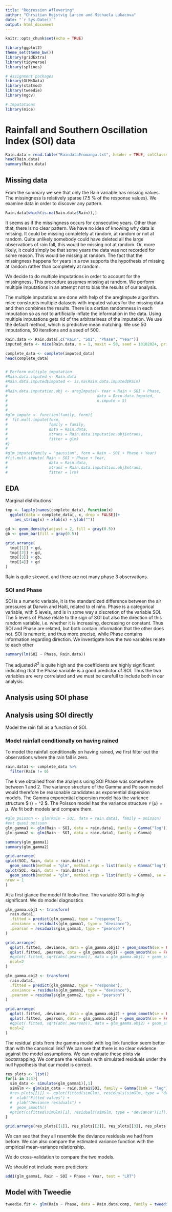 ```yaml
---
title: "Regression Aflevering"
author: "Chrsitian Hejstvig Larsen and Michaela Lukacova"
date: "`r Sys.Date()`"
output: html_document
---
```


```r
knitr::opts_chunk$set(echo = TRUE)
```

```r
library(ggplot2)
theme_set(theme_bw())
library(gridExtra)
library(tidyverse)
library(splines)

# Assignment packages
library(GLMsData)
library(statmod)
library(tweedie)
library(mgcv)

# Imputations
library(mice)
```

# Rainfall and Southern Oscillation Index (SOI) data

```r
Rain.data = read.table("RaindataEromanga.txt", header = TRUE, colClasses = c("integer", "numeric", "integer", "numeric", "factor"))
head(Rain.data)
summary(Rain.data)
```

## Missing data

From the summary we see that only the Rain variable has missing values. The missingness is relatively sparse (7.5 % of the response values). We examine data in order to discover any pattern. 

```r
Rain.data[which(is.na(Rain.data$Rain)),] 
```
It seems as if the missingness occurs for consecutive years. Other than that, there is no clear pattern. We have no idea of knowing why data is missing. It could be missing completely at random, at random or not at random. Quite unlikely somebody could have deleted all the large observations of rain fall, this would be missing not at random. Or, more likely, it could simply be that some years the data was not recorded for some reason. This would be missing at random. The fact that the missingness happens for years in a row supports the hypothesis of missing at random rather than completely at random. 

We decide to do multiple imputations in order to account for the missingness. This procedure assumes missing at random. We perform multiple imputations in an attempt not to bias the results of our analysis. 

The multiple imputations are done with help of the aregImpute algorithm.  mice constructs multiple datasets with imputed values for the missing data and then combines the results. There is a certian randomness in each imputation so as not to artificially inflate the information in the data. Using multiple imputations gets rid of the arbitrariness of the imputation. We use the default method, which is predictive mean matching. We use 50 imputations, 50 iterations and a seed of 500.

```r
Rain.data <- Rain.data[,c("Rain", "SOI", "Phase", "Year")]
imputed_data <- mice(Rain.data, m = 1, maxit = 50, seed = 10102024, printFlag = FALSE)

complete_data <- complete(imputed_data)
head(complete_data)


# Perform multiple imputation
#Rain.data.imputed <- Rain.data
#Rain.data.imputed$imputed <- is.na(Rain.data.imputed$Rain)
#
#Rain.data.imputation.obj <- aregImpute(~ Year + Rain + SOI + Phase, 
#                                       data = Rain.data.imputed, 
#                                       n.impute = 5)
#
#
#glm_impute <- function(family, form){
#  fit.mult.impute(form, 
#                  family = family,
#                  data = Rain.data, 
#                  xtrans = Rain.data.imputation.obj$xtrans,
#                  fitter = glm)
#}
#
#glm_impute(family = "gaussian", form = Rain ~ SOI + Phase + Year)
#fit.mult.impute( Rain ~ SOI + Phase + Year,
#                  data = Rain.data, 
#                  xtrans = Rain.data.imputation.obj$xtrans,
#                  fitter = lrm)
```


## EDA

Marginal distributions

```r
tmp <- lapply(names(complete_data), function(x)
  ggplot(data = complete_data[, x, drop = FALSE])+
    aes_string(x) + xlab(x) + ylab(""))

gd <- geom_density(adjust = 2, fill = gray(0.5))
gb <- geom_bar(fill = gray(0.5))

grid.arrange(
  tmp[[1]] + gd,
  tmp[[2]] + gd,
  tmp[[3]] + gb,
  tmp[[4]] + gd
)
```
Rain is quite skewed, and there are not many phase 3 observations. 

### SOI and Phase

SOI is a numeric variable, it is the standardized difference between the air pressures at Darwin and Haiti, related to el niño. Phase is a categorical variable, with 5 levels, and is in some way a discretion of the variable SOI. The 5 levels of Phase relate to the sign of SOI but also the direction of this random variable, i.e. whether it is increasing, decreasing or constant. Thus SOI and Phase are related, but both contain information that the other does not. SOI is numeric, and thus more precise, while Phase contains information regarding direction. We investigate how the two variables relate to each other

```r
summary(lm(SOI ~ Phase, Rain.data))
```
The adjusted $R^2$ is quite high and the coefficients are highly significant indicating that the Phase variable is a good predictor of SOI. Thus the two variables are very correlated and we must be carefull to include both in our analysis. 

## Analysis using SOI phase

## Analysis using SOI directly

Model the rain fall as a function of SOI.

### Model rainfall conditionally on having rained

To model the rainfall conditionally on having rained, we first filter out the observations where the rain fall is zero. 

```r
rain.data1 <- complete_data %>%
  filter(Rain != 0)
```

The $k$ we obtained from the analysis using SOI Phase was somewhere between $1$ and $2$. The variance structure of the Gamma and Poisson model would therefore be reasonable candidates as exponential dispersion models. The Gamma exponential dispersion model has the variance structure $\mathcal{V} (\mu) = \mu^2 $. The Poisson model has the variance structure $\mathcal{V} (\mu) = \mu$. We fit both models and compare them.

```r
#glm_poisson <- glm(Rain ~ SOI, data = rain.data1, family = poisson)
#evt quasi poisson
glm_gamma1 <- glm(Rain ~ SOI, data = rain.data1, family = Gamma("log"))
glm_gamma2 <- glm(Rain ~ SOI, data = rain.data1, family = Gamma)

summary(glm_gamma1)
summary(glm_gamma2)

grid.arrange(
qplot(SOI, Rain, data = rain.data1) +
  geom_smooth(method = "glm", method.args = list(family = Gamma("log")), se = FALSE), 
qplot(SOI, Rain, data = rain.data1) +
  geom_smooth(method = "glm", method.args = list(family = Gamma), se = FALSE),
nrow = 1
)
```

At a first glance the model fit looks fine. The variable SOI is highly significant. We do model diagnostics

```r
glm_gamma.obj1 <- transform(
  rain.data1,
  .fitted = predict(glm_gamma1, type = "response"),
  .deviance = residuals(glm_gamma1, type = "deviance"),
  .pearson = residuals(glm_gamma1, type = "pearson")
)

grid.arrange(
  qplot(.fitted, .deviance, data = glm_gamma.obj1) + geom_smooth(se = FALSE),
  qplot(.fitted, .pearson, data = glm_gamma.obj1) + geom_smooth(se = FALSE),
  #qplot(.fitted, sqrt(abs(.pearson)), data = glm_gamma.obj1) + geom_smooth(se = FALSE),
  ncol=2
)

glm_gamma.obj2 <- transform(
  rain.data1,
  .fitted = predict(glm_gamma2, type = "response"),
  .deviance = residuals(glm_gamma2, type = "deviance"),
  .pearson = residuals(glm_gamma2, type = "pearson")
)

grid.arrange(
  qplot(.fitted, .deviance, data = glm_gamma.obj2) + geom_smooth(se = FALSE),
  qplot(.fitted, .pearson, data = glm_gamma.obj2) + geom_smooth(se = FALSE),
  #qplot(.fitted, sqrt(abs(.pearson)), data = glm_gamma.obj2) + geom_smooth(se = FALSE),
  ncol=2
)
```
The residual plots from the gamma model with log link function seem better than with the canonical link? We can see that there is no clear evidence against the model assumptions. We can evaluate these plots via bootstrapping. We compare the residuals with simulated residuals under the null hypothesis that our model is correct.

```r
res_plots <- list()
for(i in 1:4){
  sim_data <- simulate(glm_gamma1)[,1]
  simGlm <- glm(sim_data ~ rain.data1$SOI, family = Gamma(link = "log"))
  #res_plots[[i]] <- qplot(fitted(simGlm), residuals(simGlm, type = "deviance")) + 
  #  xlab("Fitted values") +
  #  ylab("Deviance residuals") +
  #  geom_smooth()
  #print(c(fitted(simGlm)[1], residuals(simGlm, type = "deviance")[1]))
}

grid.arrange(res_plots[[1]], res_plots[[2]], res_plots[[3]], res_plots[[4]], ncol = 2)

```
We can see that they all resemble the deviance residuals we had from before.
We can also compare the estimated variance function with the empirical mean-variance relationship.

We do cross-validation to compare the two models. 

We should not include more predictors: 

```r
add1(glm_gamma1, Rain ~ SOI + Phase + Year, test = "LRT")
```



## Model with Tweedie

```r
tweedie.fit <- glm(Rain ~ Phase, data = Rain.data.comp, family = tweedie(var.power = k_hat, link.power = 0))
```




